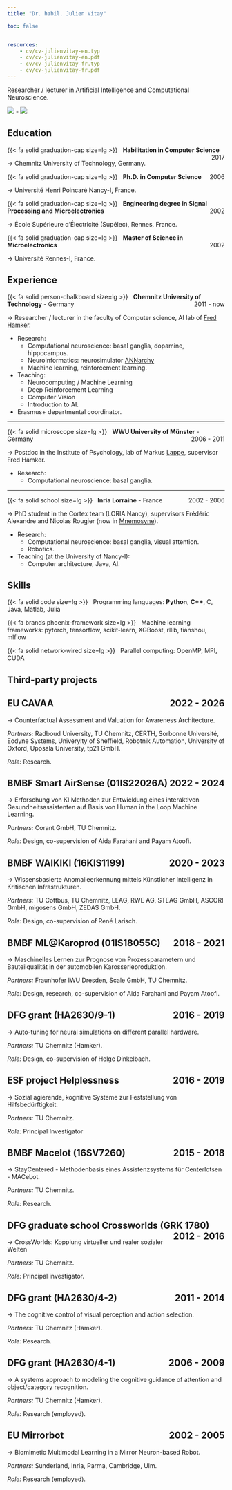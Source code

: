 ```yaml
---
title: "Dr. habil. Julien Vitay"

toc: false


resources: 
    - cv/cv-julienvitay-en.typ
    - cv/cv-julienvitay-en.pdf
    - cv/cv-julienvitay-fr.typ
    - cv/cv-julienvitay-fr.pdf
---
```


Researcher / lecturer in Artificial Intelligence and Computational Neuroscience. 

[![](https://img.shields.io/badge/English_CV-0C322C.svg?style=for-the-badge&logoColor=white)](cv/cv-julienvitay-en.pdf) - [![](https://img.shields.io/badge/French_CV-%2364B345.svg?style=for-the-badge&logoColor=white)](cv/cv-julienvitay-fr.pdf)



## Education

{{< fa solid graduation-cap size=lg >}} &nbsp; **Habilitation in Computer Science**
<span style="float:right;">2017</span>

$\rightarrow$ Chemnitz University of Technology, Germany.


{{< fa solid graduation-cap size=lg >}} &nbsp; **Ph.D. in Computer Science** 
<span style="float:right;">2006</span>

$\rightarrow$ Université Henri Poincaré Nancy-I, France.



{{< fa solid graduation-cap size=lg >}} &nbsp; **Engineering degree in Signal Processing and Microelectronics**
<span style="float:right;">2002</span>

$\rightarrow$ École Supérieure d'Électricité (Supélec), Rennes, France.



{{< fa solid graduation-cap size=lg >}} &nbsp; **Master of Science in Microelectronics**
<span style="float:right;">2002</span>

$\rightarrow$ Université Rennes-I, France.


## Experience


{{< fa solid person-chalkboard size=lg >}} &nbsp; **Chemnitz University of Technology** - Germany
<span style="float:right;">2011 - now</span>

$\rightarrow$ Researcher / lecturer in the faculty of Computer science, AI lab of [Fred Hamker](https://www.tu-chemnitz.de/informatik/KI).

* Research: 
    * Computational neuroscience: basal ganglia, dopamine, hippocampus.
    * Neuroinformatics: neurosimulator [ANNarchy](https://github.com/ANNarchy/ANNarchy)
    * Machine learning, reinforcement learning.
* Teaching: 
    * Neurocomputing / Machine Learning
    * Deep Reinforcement Learning
    * Computer Vision
    * Introduction to AI.
* Erasmus+ departmental coordinator.

---

{{< fa solid microscope size=lg >}} &nbsp; **WWU University of Münster**  - Germany
<span style="float:right;">2006 - 2011</span>

$\rightarrow$ Postdoc in the Institute of Psychology, lab of Markus [Lappe](https://www.uni-muenster.de/PsyIFP/AELappe), supervisor Fred Hamker.

* Research: 
    * Computational neuroscience: basal ganglia.

---

{{< fa solid school size=lg >}} &nbsp; **Inria Lorraine** - France
<span style="float:right;">2002 - 2006</span>

$\rightarrow$ PhD student in the Cortex team (LORIA Nancy), supervisors Frédéric Alexandre and Nicolas Rougier (now in [Mnemosyne](https://team.inria.fr/mnemosyne/)).

* Research: 
    * Computational neuroscience: basal ganglia, visual attention.
    * Robotics.
* Teaching (at the University of Nancy-I):
    * Computer architecture, Java, AI. 

## Skills

{{< fa solid code size=lg >}} &nbsp; Programming languages: **Python**, **C++**, C, Java, Matlab, Julia

{{< fa brands phoenix-framework size=lg >}} &nbsp; Machine learning frameworks: pytorch, tensorflow, scikit-learn, XGBoost, rllib, tianshou, mlflow

{{< fa solid network-wired size=lg >}} &nbsp; Parallel computing: OpenMP, MPI, CUDA

## Third-party projects

::: {.callout-note collapse="true" icon="false"}
## EU CAVAA <span style="float:right;">2022 - 2026</span>

$\rightarrow$ Counterfactual Assessment and Valuation for Awareness Architecture.

*Partners:* Radboud University, TU Chemnitz, CERTH, Sorbonne Université, Eodyne Systems, Univeryity of Sheffield, Robotnik Automation, University of Oxford, Uppsala University, tp21 GmbH.

*Role:* Research.
:::


::: {.callout-note collapse="true" icon="false"}
## BMBF Smart AirSense (01IS22026A) <span style="float:right;">2022 - 2024</span>

$\rightarrow$ Erforschung von KI Methoden zur Entwicklung eines interaktiven Gesundheitsassistenten auf Basis von Human in the Loop Machine Learning.

*Partners:* Corant GmbH, TU Chemnitz.

*Role:* Design, co-supervision of Aida Farahani and Payam Atoofi.
:::

::: {.callout-note collapse="true" icon="false"}
## BMBF WAIKIKI (16KIS1199) <span style="float:right;">2020 - 2023</span>

$\rightarrow$ Wissensbasierte Anomalieerkennung mittels Künstlicher Intelligenz in Kritischen Infrastrukturen.

*Partners:* TU Cottbus, TU Chemnitz, LEAG, RWE AG, STEAG GmbH, ASCORI GmbH, migosens GmbH, ZEDAS GmbH.

*Role:* Design, co-supervision of René Larisch.
:::

::: {.callout-note collapse="true" icon="false"}
## BMBF ML@Karoprod (01IS18055C) <span style="float:right;">2018 - 2021</span>

$\rightarrow$ Maschinelles Lernen zur Prognose von Prozessparametern und Bauteilqualität in der automobilen Karosserieproduktion.

*Partners:* Fraunhofer IWU Dresden, Scale GmbH, TU Chemnitz.

*Role:* Design, research, co-supervision of Aida Farahani and Payam Atoofi.
:::


::: {.callout-note collapse="true" icon="false"}
## DFG grant (HA2630/9-1) <span style="float:right;">2016 - 2019</span>

$\rightarrow$ Auto-tuning for neural simulations on different parallel hardware.

*Partners:* TU Chemnitz (Hamker).

*Role:* Design, co-supervision of Helge Dinkelbach.
:::


::: {.callout-note collapse="true" icon="false"}
## ESF project Helplessness  <span style="float:right;">2016 - 2019</span>

$\rightarrow$ Sozial agierende, kognitive Systeme zur Feststellung von Hilfsbedürftigkeit.

*Partners:* TU Chemnitz.

*Role:* Principal Investigator
:::


::: {.callout-note collapse="true" icon="false"}
## BMBF Macelot (16SV7260) <span style="float:right;">2015 - 2018</span>

$\rightarrow$ StayCentered - Methodenbasis eines Assistenzsystems für Centerlotsen - MACeLot.

*Partners:* TU Chemnitz.

*Role:* Research.
:::

::: {.callout-note collapse="true" icon="false"}
## DFG graduate school Crossworlds (GRK 1780) <span style="float:right;">2012 - 2016</span>

$\rightarrow$ CrossWorlds: Kopplung virtueller und realer sozialer Welten

*Partners:* TU Chemnitz.

*Role:* Principal investigator.
:::

::: {.callout-note collapse="true" icon="false"}
## DFG grant (HA2630/4-2) <span style="float:right;">2011 - 2014</span>

$\rightarrow$ The cognitive control of visual perception and action selection.

*Partners:* TU Chemnitz (Hamker).

*Role:* Research.
:::


::: {.callout-note collapse="true" icon="false"}
## DFG grant (HA2630/4-1) <span style="float:right;">2006 - 2009</span>

$\rightarrow$ A systems approach to modeling the cognitive guidance of attention and object/category recognition.

*Partners:* TU Chemnitz (Hamker).

*Role:* Research (employed).
:::


::: {.callout-note collapse="true" icon="false"}
## EU Mirrorbot <span style="float:right;">2002 - 2005</span>

$\rightarrow$ Biomimetic Multimodal Learning in a Mirror Neuron-based Robot.

*Partners:* Sunderland, Inria, Parma, Cambridge, Ulm.

*Role:* Research (employed).
:::

